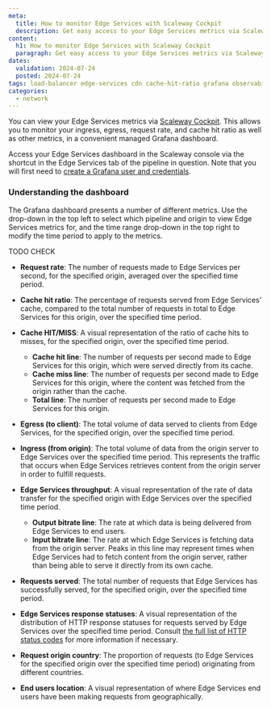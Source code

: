 ```yaml
---
meta:
  title: How to monitor Edge Services with Scaleway Cockpit
  description: Get easy access to your Edge Services metrics via Scaleway Cockpit. Monitor ingress, egress, request rate and cache hit ratio in a convenient managed Grafana dashboard.
content:
  h1: How to monitor Edge Services with Scaleway Cockpit
  paragraph: Get easy access to your Edge Services metrics via Scaleway Cockpit. Monitor ingress, egress, request rate and cache hit ratio in a convenient managed Grafana dashboard.
dates:
  validation: 2024-07-24
  posted: 2024-07-24
tags: load-balancer edge-services cdn cache-hit-ratio grafana observability
categories:
  - network
---
```


You can view your Edge Services metrics via [Scaleway Cockpit](/observability/cockpit/quickstart/). This allows you to monitor your ingress, egress, request rate, and cache hit ratio as well as other metrics, in a convenient managed Grafana dashboard.

Access your Edge Services dashboard in the Scaleway console via the shortcut in the Edge Services tab of the pipeline in question. Note that you will first need to [create a Grafana user and credentials](https://www.scaleway.com/en/docs/observability/cockpit/how-to/retrieve-grafana-credentials/).

### Understanding the dashboard

The Grafana dashboard presents a number of different metrics. Use the drop-down in the top left to select which pipeline and origin to view Edge Services metrics for, and the time range drop-down in the top right to modify the time period to apply to the metrics.

<Lightbox src="scaleway-edge-services-metrics.webp" alt="" /> TODO CHECK

- **Request rate**: The number of requests made to Edge Services per second, for the specified origin, averaged over the specified time period.
- **Cache hit ratio**: The percentage of requests served from Edge Services' cache, compared to the total number of requests in total to Edge Services for this origin, over the specified time period.
- **Cache HIT/MISS**: A visual representation of the ratio of cache hits to misses, for the specified origin, over the specified time period.
    - **Cache hit line**: The number of requests per second made to Edge Services for this origin, which were served directly from its cache.
    - **Cache miss line**: The number of requests per second made to Edge Services for this origin, where the content was fetched from the origin rather than the cache. 
    - **Total line**: The number of requests per second made to Edge Services for this origin.

- **Egress (to client)**: The total volume of data served to clients from Edge Services, for the specified origin, over the specified time period.
- **Ingress (from origin)**: The total volume of data from the origin server to Edge Services over the specified time period. This represents the traffic that occurs when Edge Services retrieves content from the origin server in order to fulfill requests.
- **Edge Services throughput**: A visual representation of the rate of data transfer for the specified origin with Edge Services over the specified time period.
    - **Output bitrate line**: The rate at which data is being delivered from Edge Services to end users.
    - **Input bitrate line**: The rate at which Edge Services is fetching data from the origin server. Peaks in this line may represent times when Edge Services had to fetch content from the origin server, rather than being able to serve it directly from its own cache.

- **Requests served**: The total number of requests that Edge Services has successfully served, for the specified origin, over the specified time period.
- **Edge Services response statuses**: A visual representation of the distribution of HTTP response statuses for requests served by Edge Services over the specified time period. Consult [the full list of HTTP status codes](https://en.wikipedia.org/wiki/List_of_HTTP_status_codes) for more information if necessary.

- **Request origin country**: The proportion of requests (to Edge Services for the specified origin over the specified time period) originating from different countries.
- **End users location**: A visual representation of where Edge Services end users have been making requests from geographically.
